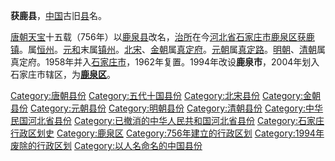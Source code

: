 '''获鹿县'''，[[中国|中国]]古旧[[县|县]]名。

[[唐朝|唐朝]][[天宝_(唐朝)|天宝]]十五载（756年）以[[鹿泉县|鹿泉县]]改名，[[治所|治所]]在今[[河北省|河北省]][[石家庄市|石家庄市]][[鹿泉区|鹿泉区]][[获鹿镇|获鹿镇]]。属[[恒州_(宣政)|恒州]]。[[元和_(唐朝)|元和]]末属[[镇州_(唐朝)|镇州]]。[[北宋|北宋]]、[[金朝|金朝]]属[[真定府|真定府]]。[[元朝|元朝]]属[[真定路|真定路]]。[[明朝|明朝]]、[[清朝|清朝]]属真定府。1958年并入[[石家庄市|石家庄市]]，1962年复置。1994年改设'''鹿泉市'''，2004年划入石家庄市辖区，为'''[[鹿泉区|鹿泉区]]'''。 

{{河北行政区划小作品}}
{{DEFAULTSORT:H}}
[[Category:唐朝县份|Category:唐朝县份]]
[[Category:五代十国县份|Category:五代十国县份]]
[[Category:北宋县份|Category:北宋县份]]
[[Category:金朝县份|Category:金朝县份]]
[[Category:元朝县份|Category:元朝县份]]
[[Category:明朝县份|Category:明朝县份]]
[[Category:清朝县份|Category:清朝县份]]
[[Category:中华民国河北省县份|Category:中华民国河北省县份]]
[[Category:已撤消的中华人民共和国河北省县份|Category:已撤消的中华人民共和国河北省县份]]
[[Category:石家庄行政区划史|Category:石家庄行政区划史]]
[[Category:鹿泉区|Category:鹿泉区]]
[[Category:756年建立的行政区划|Category:756年建立的行政区划]]
[[Category:1994年废除的行政区划|Category:1994年废除的行政区划]]
[[Category:以人名命名的中国县份|Category:以人名命名的中国县份]]